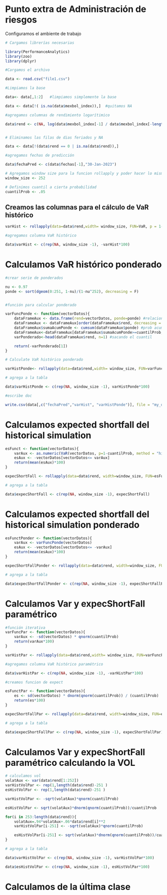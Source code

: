 
# Punto extra de Administración de riesgos


Configuramos el ambiente de trabajo
```r
# Cargamos librerías necesarias

library(PerformanceAnalytics)
library(zoo)
library(dplyr)

#Cargamos el archivo

data <- read.csv("file1.csv")

#Limpiamos la base

data<- data[,1:2]   #limpiamos simplemente la base

data <- data[!( is.na(data$mexbol_index)),]  #quitamos NA

#agregamos columnas de rendimiento logarítimico

data$rend <- c(NA, log(data$mexbol_index[-1] / data$mexbol_index[-length(data$mexbol_index)]))


# Eliminamos las filas de dias feriados y NA

data <- data[!(data$rend == 0 | is.na(data$rend)),]

#agregamos fechas de predicción

data$fechaPred <- c(data$fechas[-1],"30-Jan-2023")

# Agregamos window size para la funcion rollapply y poder hacer lo mismo que en excel
window_size <- 252

# Definimos cuantil a cierta probabilidad
cuantilProb <- .05
```


## Creamos las columnas para el cálculo de VaR histórico

```r

varHist <- rollapply(data=data$rend,width= window_size, FUN=VaR, p = 1-cuantilProb, method = "historical", align = "right")

#agregamos columna VaR histórico

data$varHist <- c(rep(NA, window_size -1), -varHist*100)

```

# Calculamos VaR histórico ponderado 

```r
#crear serie de ponderados

nu <- 0.97
ponde <- sort(dgeom(0:251, 1-nu)/(1-nu^252), decreasing = F)


#función para calcular ponderado

varFuncPonde <- function(vectorDatos){
    dataFrameAux <- data.frame(rend=vectorDatos, ponde=ponde) #relacionando ponderaciones
    dataFrameAux <- dataFrameAux[order(dataFrameAux$rend, decreasing = F),] #reordenando por rendimiento
    dataFrameAux$sumaAcumPonde <- cumsum(dataFrameAux$ponde) #prob acumulada
    dataFrameAux<-dataFrameAux[dataFrameAux$sumaAcumPonde>=cuantilProb,] #filtrando para encontrar el cuantil
    varPonderado<-head(dataFrameAux$rend, n=1) #sacando el cuantil

    return(-varPonderado[1])
}

# Calculate VaR histórico ponderado

varHistPonde<- rollapply(data=data$rend,width= window_size, FUN=varFuncPonde, align = "right")

# agrega a la tabla

data$varHistPonde <- c(rep(NA, window_size -1), varHistPonde*100)

#escribe doc

write.csv(data[,c("fechaPred","varHist", "varHistPonde")], file = "my_data.csv")

```


# Calculamos expected shortfall del historical simulation

```r
esFunct <- function(vectorDatos){
    varAux <- as.numeric(VaR(vectorDatos, p=1-cuantilProb, method = "historical"))
    esAux <- -vectorDatos[vectorDatos<= varAux]
    return(mean(esAux)*100)
}

expecShortFall <- rollapply(data=data$rend, width=window_size, FUN=esFunct, align="right" )

# agrega a la tabla

data$expecShortFall <- c(rep(NA, window_size -1), expecShortFall)

```



# Calculamos expected shortfall del historical simulation ponderado


```r
esFunctPonder <- function(vectorDatos){
    varAux <- varFuncPonde(vectorDatos)
    esAux <- -vectorDatos[vectorDatos<= -varAux]
    return(mean(esAux)*100)
}

expecShortFallPonder <- rollapply(data=data$rend, width=window_size, FUN=esFunctPonder, align="right" )

# agrega a la tabla

data$expecShortFallPonder <- c(rep(NA, window_size -1), expecShortFallPonder)
```


# Calculamos Var y expecShortFall paramétrico


```r
#función iterativa
varFuncPar <- function(vectorDatos){
    varAux <- -sd(vectorDatos) * qnorm(cuantilProb)
    return(varAux*100)
}

varHistPar <- rollapply(data=data$rend,width= window_size, FUN=varFuncPar, align = "right")

#agregamos columna VaR histórico paramétrico

data$varHistPar <- c(rep(NA, window_size -1), -varHistPar*100)

#creamos funcion de expect 

esFunctPar <- function(vectorDatos){
    es <- sd(vectorDatos) * dnorm(qnorm(cuantilProb)) / (cuantilProb)
    return(es*100)
}

expecShortFallPar <- rollapply(data=data$rend, width=window_size, FUN=esFunctPar, align="right" )

# agrega a la tabla

data$expecShortFallPar <- c(rep(NA, window_size -1), expecShortFallPar)

```

# Calculamos Var y expecShortFall paramétrico calculando la VOL

```r
# calculamos vol
volatAux <- var(data$rend[1:252])
varHistVolPar <- rep(1,length(data$rend)-251 )
esHistVolPar <- rep(1,length(data$rend)-251 )

varHistVolPar <- -sqrt(volatAux)*qnorm(cuantilProb)

esHistVolPar <- sqrt(volatAux)*dnorm(qnorm(cuantilProb))/cuantilProb

for(i in 253:length(data$rend)){
    volatAux=.94*volatAux+.06*data$rend[i]**2
    varHistVolPar[i-251] <- -sqrt(volatAux)*qnorm(cuantilProb)

    esHistVolPar[i-251] <- sqrt(volatAux)*dnorm(qnorm(cuantilProb))/cuantilProb
}

# agrega a la tabla

data$varHistVolPar <- c(rep(NA, window_size -1), varHistVolPar*100)

data$esHistVolPar <- c(rep(NA, window_size -1), esHistVolPar*100)

```

# Calculamos de la última clase

```r

```


